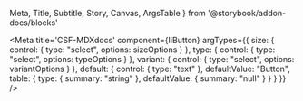   Meta,
  Title,
  Subtitle,
  Story,
  Canvas,
  ArgsTable 
} from '@storybook/addon-docs/blocks'

<Meta
  title='CSF-MDXdocs'
  component={IiButton}
  argTypes={{
    size: {
      control: {
        type: "select",
        options: sizeOptions
      }
    },
    type: {
      control: {
        type: "select",
        options: typeOptions
      }
    },
    variant: {
      control: {
        type: "select",
        options: variantOptions
      }
    },
    default: {
      control: { type: "text" },
      defaultValue: "Button",
      table: {
        type: { summary: "string" },
        defaultValue: { summary: "null" }
      }
    }
  }}
/>

<Title />

<Subtitle>Anchor (links) and buttons (html) use defined colours and description components for reuse in styling call to actions.</Subtitle>

  props: Object.keys(argTypes),
  components: { IiButton },
  template: `<ii-button v-bind="$props">{{ this.default }}</ii-button>`
})

<Canvas>
  <Story story={Stories.Playground1} />
</Canvas>

<Canvas>
  <Story
    name="primary11"
    args={{
      variant: "primary"
    }}
  >
    {Template.bind()}
  </Story>
</Canvas>

<ArgsTable story="primary11" />
